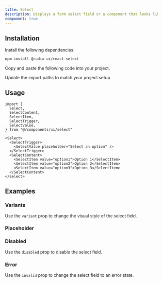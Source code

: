 ```yaml
---
title: Select
description: Displays a form select field or a component that looks like a select field.
component: true
---
```


<ComponentPreview
  name="select-default"
  description="A form select component."
/>

## Installation

<Steps>

<Steps>

<Step>Install the following dependencies:</Step>

```bash
npm install @radix-ui/react-select
```

<Step>Copy and paste the following code into your project.</Step>

<ComponentSource name="select" title="components/ui/select.tsx" />

<Step>Update the import paths to match your project setup.</Step>

</Steps>

## Usage

```tsx
import {
  Select,
  SelectContent,
  SelectItem,
  SelectTrigger,
  SelectValue,
} from "@/components/ui/select"
```

```tsx
<Select>
  <SelectTrigger>
    <SelectValue placeholder="Select an option" />
  </SelectTrigger>
  <SelectContent>
    <SelectItem value="option1">Option 1</SelectItem>
    <SelectItem value="option2">Option 2</SelectItem>
    <SelectItem value="option3">Option 3</SelectItem>
  </SelectContent>
</Select>
```

## Examples

### Variants

Use the `variant` prop to change the visual style of the select field.

<ComponentPreview name="select-variants" />

### Placeholder

<ComponentPreview name="select-placeholder" />

### Disabled

Use the `disabled` prop to disable the select field.

<ComponentPreview name="select-disabled" />

### Error

Use the `invalid` prop to change the select field to an error state.

<ComponentPreview name="select-error" />
